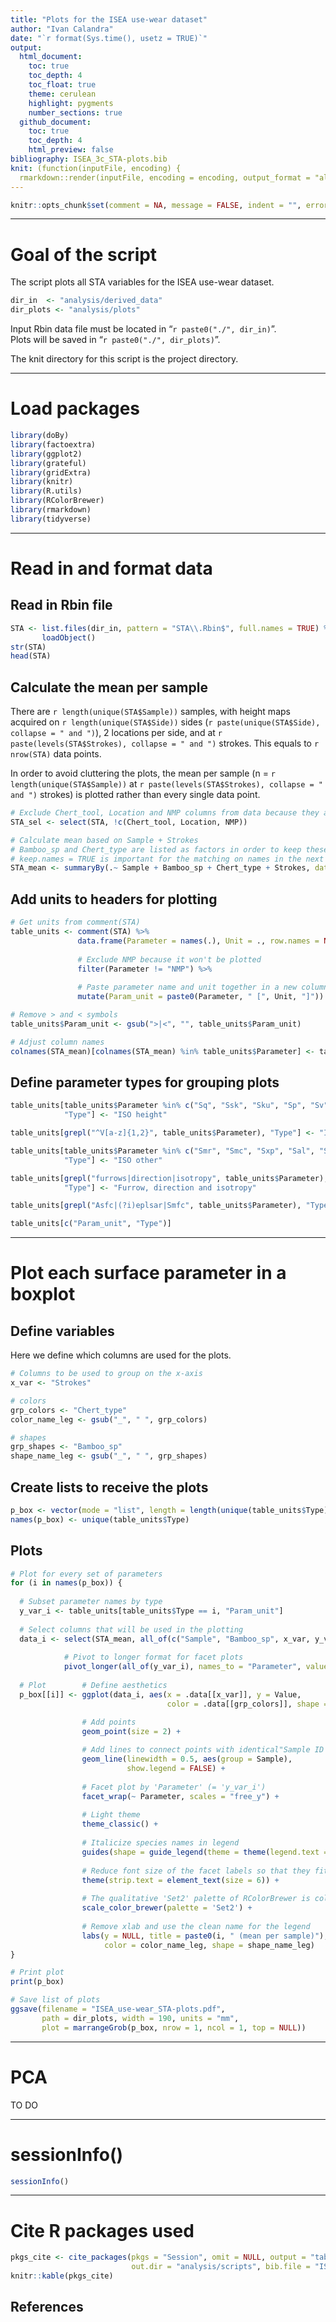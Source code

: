 ```yaml
---
title: "Plots for the ISEA use-wear dataset"
author: "Ivan Calandra"
date: "`r format(Sys.time(), usetz = TRUE)`"
output:
  html_document:
    toc: true
    toc_depth: 4
    toc_float: true
    theme: cerulean
    highlight: pygments
    number_sections: true
  github_document: 
    toc: true
    toc_depth: 4
    html_preview: false
bibliography: ISEA_3c_STA-plots.bib
knit: (function(inputFile, encoding) {
  rmarkdown::render(inputFile, encoding = encoding, output_format = "all", knit_root_dir = rprojroot::find_rstudio_root_file()) })
---
```


```r
knitr::opts_chunk$set(comment = NA, message = FALSE, indent = "", error = TRUE)
```


---


# Goal of the script
The script plots all STA variables for the ISEA use-wear dataset.   

```r
dir_in  <- "analysis/derived_data"
dir_plots <- "analysis/plots"
```

Input Rbin data file must be located in "`r paste0("./", dir_in)`".  
Plots will be saved in "`r paste0("./", dir_plots)`".

The knit directory for this script is the project directory.


---


# Load packages
```r
library(doBy)
library(factoextra)
library(ggplot2)
library(grateful)
library(gridExtra)
library(knitr)
library(R.utils)
library(RColorBrewer)
library(rmarkdown)
library(tidyverse)
```


---


# Read in and format data
## Read in Rbin file
```r
STA <- list.files(dir_in, pattern = "STA\\.Rbin$", full.names = TRUE) %>% 
       loadObject()
str(STA)
head(STA)
```


## Calculate the mean per sample
There are `r length(unique(STA$Sample))` samples, with height maps acquired on `r length(unique(STA$Side))` sides (`r paste(unique(STA$Side), collapse = " and ")`), 2 locations per side, and at `r paste(levels(STA$Strokes), collapse = " and ")` strokes. This equals to `r nrow(STA)` data points.

In order to avoid cluttering the plots, the mean per sample (n = `r length(unique(STA$Sample))` at `r paste(levels(STA$Strokes), collapse = " and ")` strokes) is plotted rather than every single data point.

```r
# Exclude Chert_tool, Location and NMP columns from data because they are numeric yet not relevant for plots
STA_sel <- select(STA, !c(Chert_tool, Location, NMP))

# Calculate mean based on Sample + Strokes
# Bamboo_sp and Chert_type are listed as factors in order to keep these columns
# keep.names = TRUE is important for the matching on names in the next steps
STA_mean <- summaryBy(.~ Sample + Bamboo_sp + Chert_type + Strokes, data = STA_sel, FUN = mean, keep.names = TRUE)
```


## Add units to headers for plotting
```r
# Get units from comment(STA)
table_units <- comment(STA) %>% 
               data.frame(Parameter = names(.), Unit = ., row.names = NULL) %>% 
  
               # Exclude NMP because it won't be plotted
               filter(Parameter != "NMP") %>% 
  
               # Paste parameter name and unit together in a new column
               mutate(Param_unit = paste0(Parameter, " [", Unit, "]")) 

# Remove > and < symbols
table_units$Param_unit <- gsub(">|<", "", table_units$Param_unit)

# Adjust column names
colnames(STA_mean)[colnames(STA_mean) %in% table_units$Parameter] <- table_units$Param_unit
```


## Define parameter types for grouping plots
```r
table_units[table_units$Parameter %in% c("Sq", "Ssk", "Sku", "Sp", "Sv", "Sz", "Sa"), 
            "Type"] <- "ISO height"

table_units[grepl("^V[a-z]{1,2}", table_units$Parameter), "Type"] <- "ISO volume"

table_units[table_units$Parameter %in% c("Smr", "Smc", "Sxp", "Sal", "Str", "Std", "Ssw", "Sdq", "Sdr"), 
            "Type"] <- "ISO other"

table_units[grepl("furrows|direction|isotropy", table_units$Parameter), 
            "Type"] <- "Furrow, direction and isotropy"

table_units[grepl("Asfc|(?i)eplsar|Smfc", table_units$Parameter), "Type"] <- "SSFA"

table_units[c("Param_unit", "Type")]
```


---


# Plot each surface parameter in a boxplot
## Define variables
Here we define which columns are used for the plots.  

```r
# Columns to be used to group on the x-axis
x_var <- "Strokes"

# colors
grp_colors <- "Chert_type"
color_name_leg <- gsub("_", " ", grp_colors)

# shapes
grp_shapes <- "Bamboo_sp"
shape_name_leg <- gsub("_", " ", grp_shapes)
```


## Create lists to receive the plots
```r
p_box <- vector(mode = "list", length = length(unique(table_units$Type)))
names(p_box) <- unique(table_units$Type)
```


## Plots 
```r
# Plot for every set of parameters
for (i in names(p_box)) {
  
  # Subset parameter names by type
  y_var_i <- table_units[table_units$Type == i, "Param_unit"]
  
  # Select columns that will be used in the plotting
  data_i <- select(STA_mean, all_of(c("Sample", "Bamboo_sp", x_var, y_var_i, grp_colors, grp_shapes))) %>%
  
            # Pivot to longer format for facet plots
            pivot_longer(all_of(y_var_i), names_to = "Parameter", values_to = "Value")
  
  # Plot        # Define aesthetics
  p_box[[i]] <- ggplot(data_i, aes(x = .data[[x_var]], y = Value,
                                   color = .data[[grp_colors]], shape = .data[[grp_shapes]])) +

                # Add points
                geom_point(size = 2) +
    
                # Add lines to connect points with identical"Sample ID
                geom_line(linewidth = 0.5, aes(group = Sample), 
                          show.legend = FALSE) +
    
                # Facet plot by 'Parameter' (= 'y_var_i')
                facet_wrap(~ Parameter, scales = "free_y") +
    
                # Light theme
                theme_classic() +
    
                # Italicize species names in legend
                guides(shape = guide_legend(theme = theme(legend.text = element_text(face = "italic")))) +
    
                # Reduce font size of the facet labels so that they fit in the box
                theme(strip.text = element_text(size = 6)) +
  
                # The qualitative 'Set2' palette of RColorBrewer is colorblind friendly
                scale_color_brewer(palette = 'Set2') +
  
                # Remove xlab and use the clean name for the legend
                labs(y = NULL, title = paste0(i, " (mean per sample)"), 
                     color = color_name_leg, shape = shape_name_leg)
}

# Print plot
print(p_box)

# Save list of plots
ggsave(filename = "ISEA_use-wear_STA-plots.pdf", 
       path = dir_plots, width = 190, units = "mm", 
       plot = marrangeGrob(p_box, nrow = 1, ncol = 1, top = NULL))
```


---


# PCA
TO DO


---


# sessionInfo()

```r
sessionInfo()
```


---


# Cite R packages used

```r
pkgs_cite <- cite_packages(pkgs = "Session", omit = NULL, output = "table", include.RStudio = TRUE, 
                           out.dir = "analysis/scripts", bib.file = "ISEA_3c_STA-plots")
knitr::kable(pkgs_cite)
```


## References


